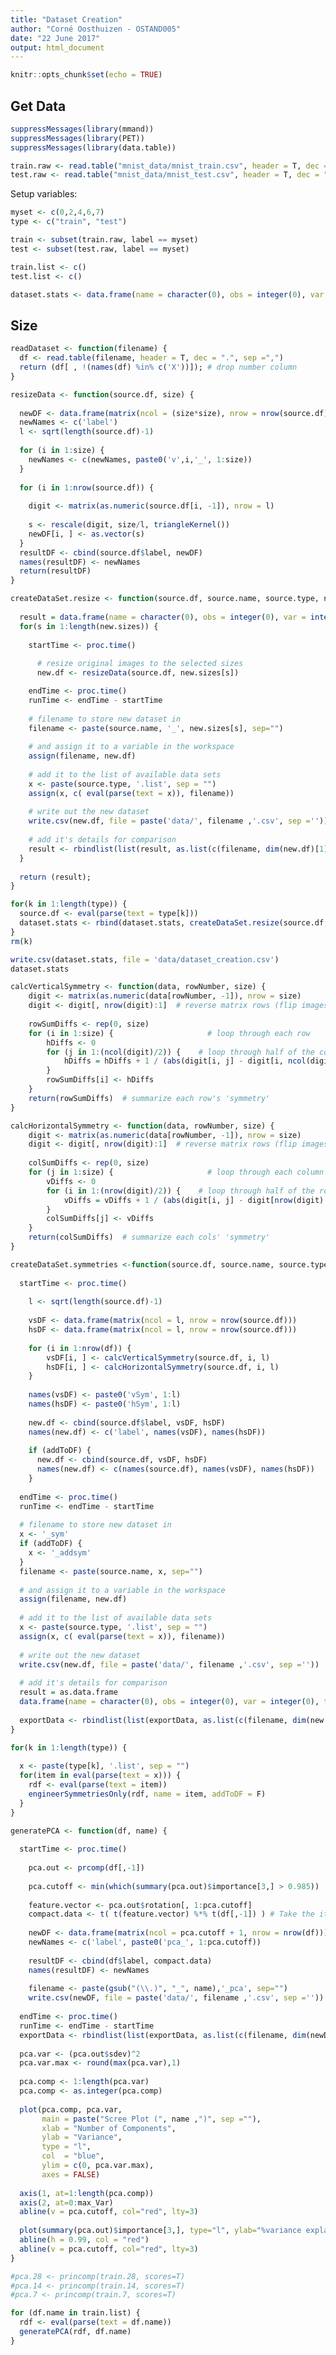 ```yaml
---
title: "Dataset Creation"
author: "Corné Oosthuizen - OSTAND005"
date: "22 June 2017"
output: html_document
---
```


```r
knitr::opts_chunk$set(echo = TRUE)
```

## Get Data

```r
suppressMessages(library(mmand))
suppressMessages(library(PET))
suppressMessages(library(data.table))

train.raw <- read.table("mnist_data/mnist_train.csv", header = T, dec = ".", sep =",")
test.raw <- read.table("mnist_data/mnist_test.csv", header = T, dec = ".", sep =",")
```

Setup variables:
```r
myset <- c(0,2,4,6,7)
type <- c("train", "test")

train <- subset(train.raw, label == myset)
test <- subset(test.raw, label == myset)

train.list <- c()
test.list <- c()

dataset.stats <- data.frame(name = character(0), obs = integer(0), var = integer(0), time_s = numeric(0), size_b = numeric(0))
```

## Size

```r
readDataset <- function(filename) {
  df <- read.table(filename, header = T, dec = ".", sep =",")
  return (df[ , !(names(df) %in% c('X'))]); # drop number column
}

resizeData <- function(source.df, size) {
  
  newDF <- data.frame(matrix(ncol = (size*size), nrow = nrow(source.df)))
  newNames <- c('label')
  l <- sqrt(length(source.df)-1)
  
  for (i in 1:size) {
    newNames <- c(newNames, paste0('v',i,'_', 1:size))
  }
  
  for (i in 1:nrow(source.df)) {
    
    digit <- matrix(as.numeric(source.df[i, -1]), nrow = l)
    
    s <- rescale(digit, size/l, triangleKernel())
    newDF[i, ] <- as.vector(s)
  }
  resultDF <- cbind(source.df$label, newDF)
  names(resultDF) <- newNames
  return(resultDF)
}

createDataSet.resize <- function(source.df, source.name, source.type, new.sizes) {
  
  result = data.frame(name = character(0), obs = integer(0), var = integer(0), time_s = numeric(0), size_b = numeric(0))
  for(s in 1:length(new.sizes)) {
    
    startTime <- proc.time()
      
      # resize original images to the selected sizes
      new.df <- resizeData(source.df, new.sizes[s])

    endTime <- proc.time()
    runTime <- endTime - startTime
    
    # filename to store new dataset in
    filename <- paste(source.name, '_', new.sizes[s], sep="")
    
    # and assign it to a variable in the workspace
    assign(filename, new.df) 
    
    # add it to the list of available data sets
    x <- paste(source.type, '.list', sep = "") 
    assign(x, c( eval(parse(text = x)), filename))
    
    # write out the new dataset
    write.csv(new.df, file = paste('data/', filename ,'.csv', sep =''))
    
    # add it's details for comparison
    result <- rbindlist(list(result, as.list(c(filename, dim(new.df)[1], dim(new.df)[2], runTime[3], object.size(new.df)))))
  }
  
  return (result);
}

```

```r

for(k in 1:length(type)) {
  source.df <- eval(parse(text = type[k]))
  dataset.stats <- rbind(dataset.stats, createDataSet.resize(source.df, type[k], type[k], new.sizes = c(28, 14, 7)))
}
rm(k)

write.csv(dataset.stats, file = 'data/dataset_creation.csv')
dataset.stats
```

```r

calcVerticalSymmetry <- function(data, rowNumber, size) {
    digit <- matrix(as.numeric(data[rowNumber, -1]), nrow = size)
    digit <- digit[, nrow(digit):1]  # reverse matrix rows (flip images upside right)
    
    rowSumDiffs <- rep(0, size)
    for (i in 1:size) {                     # loop through each row
        hDiffs <- 0
        for (j in 1:(ncol(digit)/2)) {    # loop through half of the columns
            hDiffs = hDiffs + 1 / (abs(digit[i, j] - digit[i, ncol(digit) - j + 1]) + 1)
        }
        rowSumDiffs[i] <- hDiffs
    }
    return(rowSumDiffs)  # summarize each row's 'symmetry'
}

calcHorizontalSymmetry <- function(data, rowNumber, size) {
    digit <- matrix(as.numeric(data[rowNumber, -1]), nrow = size)
    digit <- digit[, nrow(digit):1]  # reverse matrix rows (flip images upside right)
    
    colSumDiffs <- rep(0, size)
    for (j in 1:size) {                     # loop through each column
        vDiffs <- 0
        for (i in 1:(nrow(digit)/2)) {    # loop through half of the rows
            vDiffs = vDiffs + 1 / (abs(digit[i, j] - digit[nrow(digit) - i + 1, j]) + 1)
        }
        colSumDiffs[j] <- vDiffs
    }
    return(colSumDiffs)  # summarize each cols' 'symmetry'
}

createDataSet.symmetries <-function(source.df, source.name, source.type, addToDF = TRUE) {
    
  startTime <- proc.time()
  
    l <- sqrt(length(source.df)-1)
    
    vsDF <- data.frame(matrix(ncol = l, nrow = nrow(source.df)))
    hsDF <- data.frame(matrix(ncol = l, nrow = nrow(source.df)))
    
    for (i in 1:nrow(df)) {
        vsDF[i, ] <- calcVerticalSymmetry(source.df, i, l)
        hsDF[i, ] <- calcHorizontalSymmetry(source.df, i, l)
    }
    
    names(vsDF) <- paste0('vSym', 1:l)
    names(hsDF) <- paste0('hSym', 1:l)
    
    new.df <- cbind(source.df$label, vsDF, hsDF)
    names(new.df) <- c('label', names(vsDF), names(hsDF))
      
    if (addToDF) {
      new.df <- cbind(source.df, vsDF, hsDF)
      names(new.df) <- c(names(source.df), names(vsDF), names(hsDF))
    }
    
  endTime <- proc.time()
  runTime <- endTime - startTime
  
  # filename to store new dataset in
  x <- '_sym'
  if (addToDF) {
    x <- '_addsym'   
  }
  filename <- paste(source.name, x, sep="")
  
  # and assign it to a variable in the workspace
  assign(filename, new.df) 
  
  # add it to the list of available data sets
  x <- paste(source.type, '.list', sep = "") 
  assign(x, c( eval(parse(text = x)), filename))
  
  # write out the new dataset
  write.csv(new.df, file = paste('data/', filename ,'.csv', sep =''))
  
  # add it's details for comparison
  result = as.data.frame
  data.frame(name = character(0), obs = integer(0), var = integer(0), time_s = numeric(0), size_b = numeric(0))
  
  exportData <- rbindlist(list(exportData, as.list(c(filename, dim(new.df)[1], dim(new.df)[2], runTime[3], object.size(new.df)))))
}
```


```r
for(k in 1:length(type)) {
  
  x <- paste(type[k], '.list', sep = "")
  for(item in eval(parse(text = x))) {
    rdf <- eval(parse(text = item))
    engineerSymmetriesOnly(rdf, name = item, addToDF = F)
  }
}

```

```r
generatePCA <- function(df, name) {
  
  startTime <- proc.time()
  
    pca.out <- prcomp(df[,-1])
    
    pca.cutoff <- min(which(summary(pca.out)$importance[3,] > 0.985))
    
    feature.vector <- pca.out$rotation[, 1:pca.cutoff]
    compact.data <- t( t(feature.vector) %*% t(df[,-1]) ) # Take the itersect of features and data frame and flip it back
  
    newDF <- data.frame(matrix(ncol = pca.cutoff + 1, nrow = nrow(df)))
    newNames <- c('label', paste0('pca_', 1:pca.cutoff))
    
    resultDF <- cbind(df$label, compact.data)
    names(resultDF) <- newNames
  
    filename <- paste(gsub("(\\.)", "_", name),'_pca', sep="")
    write.csv(newDF, file = paste('data/', filename ,'.csv', sep =''))
  
  endTime <- proc.time()
  runTime <- endTime - startTime
  exportData <- rbindlist(list(exportData, as.list(c(filename, dim(newDF)[1], dim(newDF)[2], runTime[3], object.size(newDF)))))
  
  pca.var <- (pca.out$sdev)^2
  pca.var.max <- round(max(pca.var),1)
  
  pca.comp <- 1:length(pca.var)
  pca.comp <- as.integer(pca.comp)
  
  plot(pca.comp, pca.var, 
       main = paste("Scree Plot (", name ,")", sep =""), 
       xlab = "Number of Components", 
       ylab = "Variance",
       type = "l",
       col  = "blue",
       ylim = c(0, pca.var.max),
       axes = FALSE)
  
  axis(1, at=1:length(pca.comp))
  axis(2, at=0:max_Var)
  abline(v = pca.cutoff, col="red", lty=3)
  
  plot(summary(pca.out)$importance[3,], type="l", ylab="%variance explained", xlab="nth component (decreasing order)")
  abline(h = 0.99, col = "red")
  abline(v = pca.cutoff, col="red", lty=3)
}

#pca.28 <- princomp(train.28, scores=T)
#pca.14 <- princomp(train.14, scores=T)
#pca.7 <- princomp(train.7, scores=T)

for (df.name in train.list) {
  rdf <- eval(parse(text = df.name))
  generatePCA(rdf, df.name)
}
```